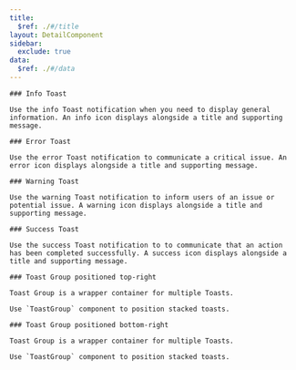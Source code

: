 ```yaml
---
title:
  $ref: ./#/title
layout: DetailComponent
sidebar:
  exclude: true
data:
  $ref: ./#/data
---
```


<LivePreviewControls>

  <LivePreview componentName="toast" exampleName="Info" >

    ### Info Toast

    Use the info Toast notification when you need to display general information. An info icon displays alongside a title and supporting message.

  </LivePreview>

  <LivePreview componentName="toast" exampleName="Error" >

    ### Error Toast

    Use the error Toast notification to communicate a critical issue. An error icon displays alongside a title and supporting message.

  </LivePreview>

  <LivePreview componentName="toast" exampleName="Warning" >

    ### Warning Toast

    Use the warning Toast notification to inform users of an issue or potential issue. A warning icon displays alongside a title and supporting message.

  </LivePreview>

  <LivePreview componentName="toast" exampleName="Success" >

    ### Success Toast

    Use the success Toast notification to to communicate that an action has been completed successfully. A success icon displays alongside a title and supporting message.

  </LivePreview>

  <LivePreview componentName="toast" exampleName="ToastGroupTop" >

    ### Toast Group positioned top-right

    Toast Group is a wrapper container for multiple Toasts.

    Use `ToastGroup` component to position stacked toasts.

  </LivePreview>

  <LivePreview componentName="toast" exampleName="ToastGroupBottom" >

    ### Toast Group positioned bottom-right

    Toast Group is a wrapper container for multiple Toasts.

    Use `ToastGroup` component to position stacked toasts.

  </LivePreview>
</LivePreviewControls>
